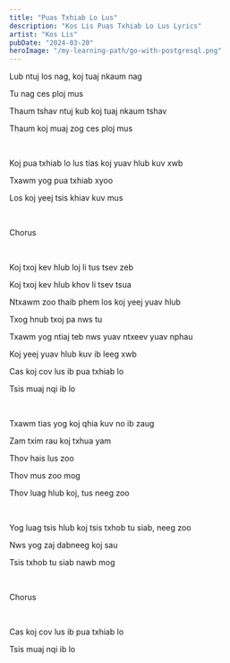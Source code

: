 ```yaml
---
title: "Puas Txhiab Lo Lus"
description: "Kos Lis Puas Txhiab Lo Lus Lyrics"
artist: "Kos Lis"
pubDate: "2024-03-20"
heroImage: "/my-learning-path/go-with-postgresql.png"
---
```


Lub ntuj los nag, koj tuaj nkaum nag

Tu nag ces ploj mus

Thaum tshav ntuj kub koj tuaj nkaum tshav

Thaum koj muaj zog ces ploj mus

<br />

Koj pua txhiab lo lus tias koj yuav hlub kuv xwb

Txawm yog pua txhiab xyoo

Los koj yeej tsis khiav kuv mus

<br />

Chorus

<br />

Koj txoj kev hlub loj li tus tsev zeb

Koj txoj kev hlub khov li tsev tsua

Ntxawm zoo thaib phem los koj yeej yuav hlub

Txog hnub txoj pa nws tu

Txawm yog ntiaj teb nws yuav ntxeev yuav nphau

Koj yeej yuav hlub kuv ib leeg xwb

Cas koj cov lus ib pua txhiab lo

Tsis muaj nqi ib lo

<br />

Txawm tias yog koj qhia kuv no ib zaug

Zam txim rau koj txhua yam

Thov hais lus zoo

Thov mus zoo mog

Thov luag hlub koj, tus neeg zoo

<br />

Yog luag tsis hlub koj tsis txhob tu siab, neeg zoo

Nws yog zaj dabneeg koj sau

Tsis txhob tu siab nawb mog

<br />

Chorus

<br />

Cas koj cov lus ib pua txhiab lo

Tsis muaj nqi ib lo
